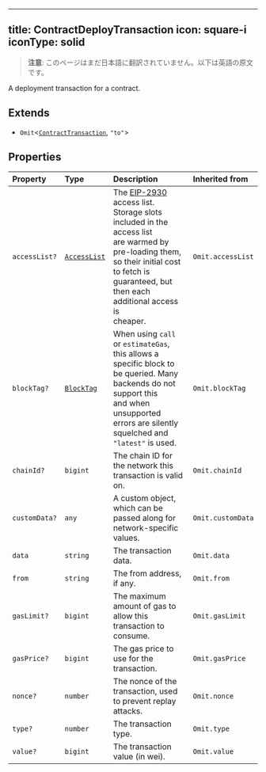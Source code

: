 <!-- AUTO-GENERATED-CONTENT:START (ENGLISH-COPY) -->
---
title: ContractDeployTransaction
icon: square-i
iconType: solid
---

> **注意**: このページはまだ日本語に翻訳されていません。以下は英語の原文です。

A deployment transaction for a contract.

## Extends

- `Omit`\<[`ContractTransaction`](/jp/sdk/content/interfaces/ContractTransaction), `"to"`\>

## Properties

| Property | Type | Description | Inherited from |
| :------ | :------ | :------ | :------ |
| `accessList?` | [`AccessList`](/jp/sdk/content/type-aliases/AccessList) | The [EIP-2930](https://eips.ethereum.org/EIPS/eip-2930) access list. Storage slots included in the access list<br />are warmed by pre-loading them, so their initial cost to fetch is guaranteed, but then each additional access is<br />cheaper. | `Omit.accessList` |
| `blockTag?` | [`BlockTag`](/jp/sdk/content/type-aliases/BlockTag) | When using `call` or `estimateGas`, this allows a specific block to be queried. Many backends do not support this<br />and when unsupported errors are silently squelched and `"latest"` is used. | `Omit.blockTag` |
| `chainId?` | `bigint` | The chain ID for the network this transaction is valid on. | `Omit.chainId` |
| `customData?` | `any` | A custom object, which can be passed along for network-specific values. | `Omit.customData` |
| `data` | `string` | The transaction data. | `Omit.data` |
| `from` | `string` | The from address, if any. | `Omit.from` |
| `gasLimit?` | `bigint` | The maximum amount of gas to allow this transaction to consume. | `Omit.gasLimit` |
| `gasPrice?` | `bigint` | The gas price to use for the transaction. | `Omit.gasPrice` |
| `nonce?` | `number` | The nonce of the transaction, used to prevent replay attacks. | `Omit.nonce` |
| `type?` | `number` | The transaction type. | `Omit.type` |
| `value?` | `bigint` | The transaction value (in wei). | `Omit.value` |
